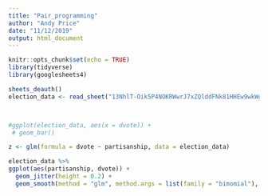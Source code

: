 ```yaml
---
title: "Pair_programming"
author: "Andy Price"
date: "11/12/2019"
output: html_document
---
```


```r
knitr::opts_chunk$set(echo = TRUE)
library(tidyverse)
library(googlesheets4)
```

```r
sheets_deauth()
election_data <- read_sheet("13NhlT-Oik5P4NOKRWwrJ7xZQlddFNk81HHEw9wkWglM")



#ggplot(election_data, aes(x = dvote)) +
 # geom_bar()

z <- glm(formula = dvote ~ partisanship, data = election_data)

election_data %>%
ggplot(aes(partisanship, dvote)) +
  geom_jitter(height = 0.2) +
  geom_smooth(method = "glm", method.args = list(family = "bimomial"), se = FALSE)
```

